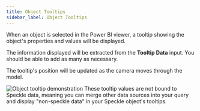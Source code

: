 ```yaml
---
title: Object Tooltips
sidebar_label: Object Tooltips
---
```



<LegacyWarning connector="PowerBI Visual" />

When an object is selected in the Power BI viewer, a tooltip showing the object's properties and values will be displayed.

The information displayed will be extracted from the **Tooltip Data** input. You should be able to add as many as necessary.

The tooltip's position will be updated as the camera moves through the model.

<Frame>
<img src="/images/legacy/powerbi/14-object-tooltip.gif" alt="Object tooltip demonstration" />
</Frame>

<Tip>
These tooltip values are not bound to Speckle data, meaning you can merge other data sources into your query and display "non-speckle data" in your Speckle object's tooltips.
</Tip> 